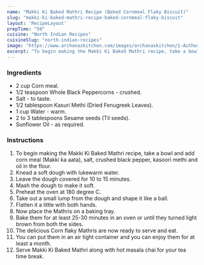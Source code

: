 ---
name: "Makki Ki Baked Mathri Recipe (Baked Cornmeal Flaky Biscuit)"
slug: "makki-ki-baked-mathri-recipe-baked-cornmeal-flaky-biscuit"
layout: 'RecipeLayout'
prepTime: "50"
cuisine: "North Indian Recipes"
cuisineSlug: "north-indian-recipes"
image: "https://www.archanaskitchen.com/images/archanaskitchen/1-Author/Waagmi_Soni/Makki_ki_baked_Mathri.jpg"
excerpt: "To begin making the Makki Ki Baked Mathri recipe, take a bowl and add corn meal Makki ka aata, salt, crushed black pepper, kasoori methi and oil in the flour"
---

### Ingredients

- 2 cup Corn meal.
- 1/2 teaspoon Whole Black Peppercorns - crushed.
- Salt - to taste.
- 1/2 tablespoon Kasuri Methi (Dried Fenugreek Leaves).
- 1 cup Water - warm.
- 2 to 3 tablespoons Sesame seeds (Til seeds).
- Sunflower Oil - as required.

### Instructions

1. To begin making the Makki Ki Baked Mathri recipe, take a bowl and add corn meal (Makki ka aata), salt, crushed black pepper, kasoori methi and oil in the flour.
1. Knead a soft dough with lukewarm water.
1. Leave the dough covered for 10 to 15 minutes.
1. Mash the dough to make it soft.
1. Preheat the oven at 180 degree C.
1. Take out a small lump from the dough and shape it like a ball.
1. Flatten it a little with both hands.
1. Now place the Mathris on a baking tray.
1. Bake them for at least 25-30 minutes in an oven or until they turned light brown from both the sides.
1. The delicious Corn flaky Mathris are now ready to serve and eat.
1. You can put them in an air tight container and you can enjoy them for at least a month.
1. Serve Makki Ki Baked Mathri along with hot masala chai for your tea time break.

